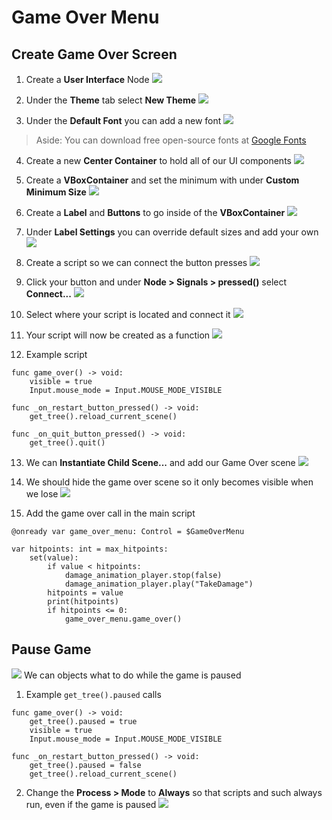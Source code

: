 # Game Over Menu

## Create Game Over Screen
1. Create a **User Interface** Node
![](./assets/new-scene-with-ui.png)

2. Under the **Theme** tab select **New Theme**
![](./assets/create-a-new-theme.png)

3. Under the **Default Font** you can add a new font
![](./assets/add-new-font.png)
> Aside: You can download free open-source fonts at [Google Fonts](https://fonts.google.com/)

4. Create a new **Center Container** to hold all of our UI components
![](./assets/new-center-container.png)

5. Create a **VBoxContainer** and set the minimum with under **Custom Minimum Size**
![](./assets/vbox-and-min-width.png)

6. Create a **Label** and **Buttons** to go inside of the **VBoxContainer**
![](./assets/buttons-and-label.png)

7. Under **Label Settings** you can override default sizes and add your own
![](./assets/override-label-settings.png)

8. Create a script so we can connect the button presses
![](./assets/create-script.png)

9. Click your button and under **Node > Signals > pressed()** select **Connect...**
![](./assets/add-pressed-signal.png)

10. Select where your script is located and connect it
![](./assets/connect-signal-to-method.png)

11. Your script will now be created as a function
![](./assets/created-function.png)

12. Example script
```
func game_over() -> void:
	visible = true
	Input.mouse_mode = Input.MOUSE_MODE_VISIBLE

func _on_restart_button_pressed() -> void:
	get_tree().reload_current_scene()

func _on_quit_button_pressed() -> void:
	get_tree().quit()
```

13. We can **Instantiate Child Scene...** and add our Game Over scene
![](./assets/instantiate-child-scene.png)

14. We should hide the game over scene so it only becomes visible when we lose
![](./assets/hide-game-over-scene.png)

15. Add the game over call in the main script
```
@onready var game_over_menu: Control = $GameOverMenu

var hitpoints: int = max_hitpoints:
	set(value):
		if value < hitpoints:
			damage_animation_player.stop(false)
			damage_animation_player.play("TakeDamage")
		hitpoints = value
		print(hitpoints)
		if hitpoints <= 0:
			game_over_menu.game_over()
```

## Pause Game 
![](./assets/pause-mode-info.png)
We can objects what to do while the game is paused

1. Example `get_tree().paused` calls
```
func game_over() -> void:
	get_tree().paused = true
	visible = true
	Input.mouse_mode = Input.MOUSE_MODE_VISIBLE

func _on_restart_button_pressed() -> void:
	get_tree().paused = false
	get_tree().reload_current_scene()
```

2. Change the **Process > Mode** to **Always** so that scripts and such always run, even if the game is paused
![](./assets/change-process-type.png)